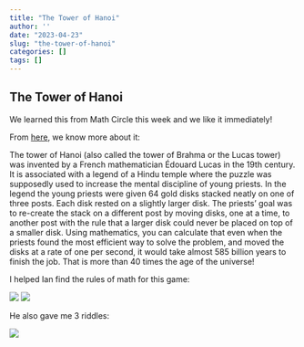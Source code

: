 ```yaml
---
title: "The Tower of Hanoi"
author: ''
date: "2023-04-23"
slug: "the-tower-of-hanoi"
categories: []
tags: []
---
```


## The Tower of Hanoi

We learned this from Math Circle this week and we like it immediately!

From [here](https://www.scientificamerican.com/article/the-tower-of-hanoi/), we know more about it:

The tower of Hanoi (also called the tower of Brahma or the Lucas tower) was invented by a French mathematician Édouard Lucas in the 19th century. It is associated with a legend of a Hindu temple where the puzzle was supposedly used to increase the mental discipline of young priests. In the legend the young priests were given 64 gold disks stacked neatly on one of three posts. Each disk rested on a slightly larger disk. The priests' goal was to re-create the stack on a different post by moving disks, one at a time, to another post with the rule that a larger disk could never be placed on top of a smaller disk. Using mathematics, you can calculate that even when the priests found the most efficient way to solve the problem, and moved the disks at a rate of one per second, it would take almost 585 billion years to finish the job. That is more than 40 times the age of the universe!

I helped Ian find the rules of math for this game:

![](/image/tower1.jpg)
![](/image/tower2.jpg)

He also gave me 3 riddles:

![](/image/riddle.jpg)
